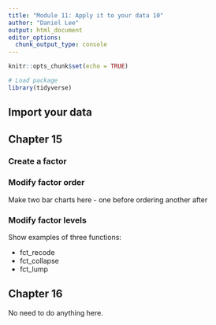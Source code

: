 ```yaml
---
title: "Module 11: Apply it to your data 10"
author: "Daniel Lee"
output: html_document
editor_options: 
  chunk_output_type: console
---
```


```r
knitr::opts_chunk$set(echo = TRUE)

# Load package
library(tidyverse)
```

## Import your data


## Chapter 15

### Create a factor


### Modify factor order
Make two bar charts here - one before ordering another after


### Modify factor levels
Show examples of three functions:

* fct_recode
* fct_collapse
* fct_lump


## Chapter 16

No need to do anything here.
